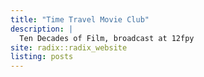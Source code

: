 ```yaml
---
title: "Time Travel Movie Club"
description: |
  Ten Decades of Film, broadcast at 12fpy
site: radix::radix_website
listing: posts
---
```

